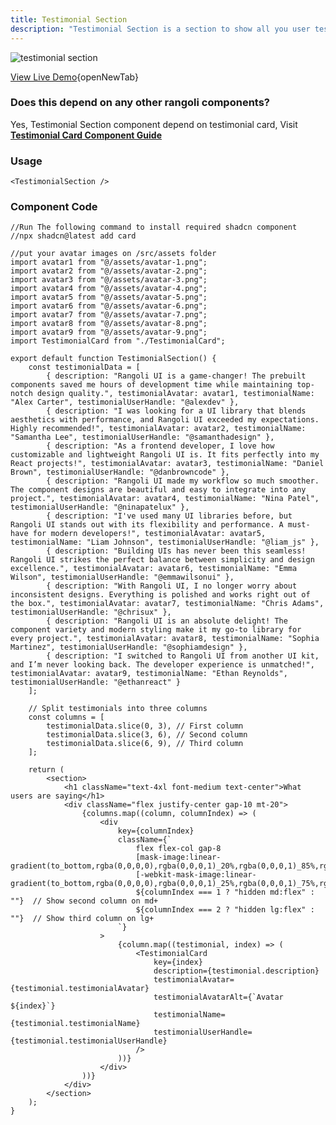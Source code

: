 ```yaml
---
title: Testimonial Section
description: "Testimonial Section is a section to show all you user testimonials in you landing page"
---
```


<Frame>
  <img src="/images/testimonial-section.png" alt="testimonial section" />
</Frame>

[View Live Demo](https://rangoli-components.vercel.app/t/testimonial-section){openNewTab}

### Does this depend on any other rangoli components?
Yes, Testimonial Section component depend on testimonial card, Visit<br />
**[Testimonial Card Component Guide](https://docs.rangoliui.me/components/T/testimonial-card)**


### Usage
```tsx anyComponent.tsx
<TestimonialSection />
```

### Component Code
```tsx @app/components/TestimonialSection.tsx
//Run The following command to install required shadcn component
//npx shadcn@latest add card

//put your avatar images on /src/assets folder
import avatar1 from "@/assets/avatar-1.png";
import avatar2 from "@/assets/avatar-2.png";
import avatar3 from "@/assets/avatar-3.png";
import avatar4 from "@/assets/avatar-4.png";
import avatar5 from "@/assets/avatar-5.png";
import avatar6 from "@/assets/avatar-6.png";
import avatar7 from "@/assets/avatar-7.png";
import avatar8 from "@/assets/avatar-8.png";
import avatar9 from "@/assets/avatar-9.png";
import TestimonialCard from "./TestimonialCard";

export default function TestimonialSection() {
    const testimonialData = [
        { description: "Rangoli UI is a game-changer! The prebuilt components saved me hours of development time while maintaining top-notch design quality.", testimonialAvatar: avatar1, testimonialName: "Alex Carter", testimonialUserHandle: "@alexdev" },
        { description: "I was looking for a UI library that blends aesthetics with performance, and Rangoli UI exceeded my expectations. Highly recommended!", testimonialAvatar: avatar2, testimonialName: "Samantha Lee", testimonialUserHandle: "@samanthadesign" },
        { description: "As a frontend developer, I love how customizable and lightweight Rangoli UI is. It fits perfectly into my React projects!", testimonialAvatar: avatar3, testimonialName: "Daniel Brown", testimonialUserHandle: "@danbrowncode" },
        { description: "Rangoli UI made my workflow so much smoother. The component designs are beautiful and easy to integrate into any project.", testimonialAvatar: avatar4, testimonialName: "Nina Patel", testimonialUserHandle: "@ninapatelux" },
        { description: "I've used many UI libraries before, but Rangoli UI stands out with its flexibility and performance. A must-have for modern developers!", testimonialAvatar: avatar5, testimonialName: "Liam Johnson", testimonialUserHandle: "@liam_js" },
        { description: "Building UIs has never been this seamless! Rangoli UI strikes the perfect balance between simplicity and design excellence.", testimonialAvatar: avatar6, testimonialName: "Emma Wilson", testimonialUserHandle: "@emmawilsonui" },
        { description: "With Rangoli UI, I no longer worry about inconsistent designs. Everything is polished and works right out of the box.", testimonialAvatar: avatar7, testimonialName: "Chris Adams", testimonialUserHandle: "@chrisux" },
        { description: "Rangoli UI is an absolute delight! The component variety and modern styling make it my go-to library for every project.", testimonialAvatar: avatar8, testimonialName: "Sophia Martinez", testimonialUserHandle: "@sophiamdesign" },
        { description: "I switched to Rangoli UI from another UI kit, and I’m never looking back. The developer experience is unmatched!", testimonialAvatar: avatar9, testimonialName: "Ethan Reynolds", testimonialUserHandle: "@ethanreact" }
    ];

    // Split testimonials into three columns
    const columns = [
        testimonialData.slice(0, 3), // First column
        testimonialData.slice(3, 6), // Second column
        testimonialData.slice(6, 9), // Third column
    ];

    return (
        <section>
            <h1 className="text-4xl font-medium text-center">What users are saying</h1>
            <div className="flex justify-center gap-10 mt-20">
                {columns.map((column, columnIndex) => (
                    <div 
                        key={columnIndex}
                        className={`
                            flex flex-col gap-8 
                            [mask-image:linear-gradient(to_bottom,rgba(0,0,0,0),rgba(0,0,0,1)_20%,rgba(0,0,0,1)_85%,rgba(0,0,0,0))] 
                            [-webkit-mask-image:linear-gradient(to_bottom,rgba(0,0,0,0),rgba(0,0,0,1)_25%,rgba(0,0,0,1)_75%,rgba(0,0,0,0))]
                            ${columnIndex === 1 ? "hidden md:flex" : ""}  // Show second column on md+
                            ${columnIndex === 2 ? "hidden lg:flex" : ""}  // Show third column on lg+
                        `}
                    >
                        {column.map((testimonial, index) => (
                            <TestimonialCard
                                key={index}
                                description={testimonial.description}
                                testimonialAvatar={testimonial.testimonialAvatar}
                                testimonialAvatarAlt={`Avatar ${index}`}
                                testimonialName={testimonial.testimonialName}
                                testimonialUserHandle={testimonial.testimonialUserHandle}
                            />
                        ))}
                    </div>
                ))}
            </div>
        </section>
    );
}
```
